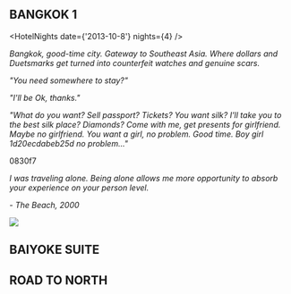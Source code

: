 
## BANGKOK 1

<HotelNights date={'2013-10-8'} nights={4} />

_Bangkok, good-time city. Gateway to Southeast Asia. Where dollars and Duetsmarks get turned into counterfeit watches and genuine scars._

_"You need somewhere to stay?"_

_"I'll be Ok, thanks."_

_"What do you want? Sell passport? Tickets? You want silk? I'll take you to the best silk place? Diamonds? Come with me, get presents for girlfriend. Maybe no girlfriend. You want a girl, no problem. Good time. Boy girl <Cryptor>1d20ecdabeb25d</Cryptor> no problem..."_

<p>
  <Cryptor>0830f7</Cryptor>
</p>

_I was traveling alone. Being alone allows me more opportunity to absorb your experience on your person level._

_- The Beach, 2000_

<img src={thebeach2000} />

## BAIYOKE SUITE

## ROAD TO NORTH
